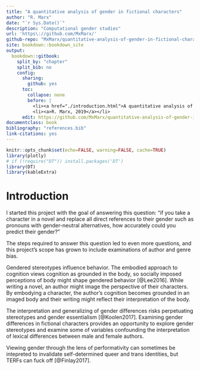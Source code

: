 ```yaml
--- 
title: "A quantitative analysis of gender in fictional characters"
author: "R. Marx"
date: "`r Sys.Date()`"
description: "Computational gender studies"
url: 'https\://github.com/MxMarx/'
github-repo: "MxMarx/quantitative-analysis-of-gender-in-fictional-characters/settings"
site: bookdown::bookdown_site
output: 
  bookdown::gitbook:
    split_by: "chapter"
    split_bib: no
    config:
      sharing:
        github: yes
      toc:
        collapse: none
        before: |
          <li><a href="./introduction.html">A quantitative analysis of gender in fictional characters</a></li>
          <li><a>R. Marx, 2019</a></li>
      edit: https://github.com/MxMarx/quantitative-analysis-of-gender-in-fictional-characters/edit/master/%s
documentclass: book
bibliography: "references.bib"
link-citations: yes
---
```




```r
knitr::opts_chunk$set(echo=FALSE, warning=FALSE, cache=TRUE)
library(plotly)
# if (!require("DT")) install.packages('DT')
library(DT)
library(kableExtra)

```


# Introduction


I started this project with the goal of answering this question: "if you take a character in a novel and replace all direct references to their gender such as pronouns with gender-neutral alternatives, how accurately could you predict their gender?"

The steps required to answer this question led to even more questions, and this project’s scope has grown to include examinations of author and genre bias. 

Gendered stereotypes influence behavior. The embodied approach to cognition views cognition as grounded in the body, so socially imposed perceptions of body might shape gendered behavior [@Lee2016]. While writing a novel, an author might image the perspective of their characters. By embodying a character, the author’s cognition becomes grounded in an imaged body and their writing might reflect their interpretation of the body.

 The interpretation and generalizing of gender differences risks perpetuating stereotypes and gender essentialism [@Koolen2017]. Examining gender differences in fictional characters provides an opportunity to explore gender stereotypes and examine some of variables confounding the interpretation of lexical differences between male and female authors.
 
Viewing gender through the lens of performativity can sometimes be intepreted to invalidate self-determined queer and trans identities, but TERFs can fuck off [@Finlay2017].
